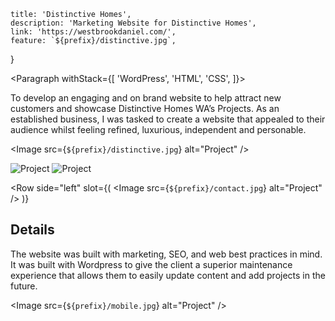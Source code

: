 
	title: 'Distinctive Homes',
	description: 'Marketing Website for Distinctive Homes',
	link: 'https://westbrookdaniel.com/',
	feature: `${prefix}/distinctive.jpg`,
}

<Portfolio data={metadata}>


<Paragraph withStack={[
	'WordPress',
	'HTML',
	'CSS',
]}>


To develop an engaging and on brand website to help attract new customers
and showcase Distinctive Homes WA’s Projects. As an established business,
I was tasked to create a website that appealed to their audience whilst
feeling refined, luxurious, independent and personable.

</Paragraph>


<Image src={`${prefix}/distinctive.jpg`} alt="Project" />

<Gallery>
	<Image src={`${prefix}/sections.jpg`} alt="Project" />
	<Image src={`${prefix}/closeup.jpg`} alt="Project" />
</Gallery>

<Row 
	side="left" 
	slot={(
		<Image src={`${prefix}/contact.jpg`} alt="Project" />
	)}
>


## Details

The website was built with marketing, SEO, and web best practices in mind.
It was built with Wordpress to give the client a superior maintenance
experience that allows them to easily update content and add projects
in the future.

</Row>

<Image src={`${prefix}/mobile.jpg`} alt="Project" />

</Portfolio>

